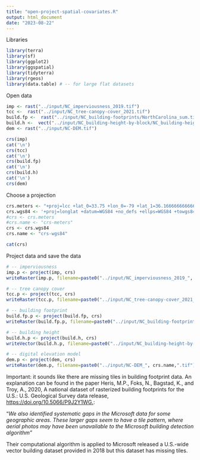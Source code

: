 ```yaml
---
title: "open-project-spatial-covariates.R"
output: html_document
date: "2023-08-22"
---
```


Libraries

```r
library(terra)
library(sf)
library(ggplot2)
library(ggspatial)
library(tidyterra)
library(rgeos)
library(data.table) # -- for large flat datasets
```

Open data

```r
imp <- rast("../input/NC_imperviousness_2019.tif")
tcc <-  rast("../input/NC_tree-canopy-cover_2021.tif")
build.fp <-  rast("../input/NC_building-footprints/NorthCarolina_sum.tif")
build.h <-  vect("../input/NC_building-height-by-block/NC_building-heights-by-block.shp")
dem <- rast("../input/NC-DEM.tif")
```

```r
crs(imp)
cat('\n')
crs(tcc)
cat('\n')
crs(build.fp)
cat('\n')
crs(build.h)
cat('\n')
crs(dem)
```

Choose a projection

```r
crs.meters <- "+proj=lcc +lat_0=33.75 +lon_0=-79 +lat_1=36.1666666666667 +lat_2=34.3333333333333 +x_0=609601.219202439 +y_0=0 +ellps=GRS80 +towgs84=0,0,0,0,0,0,0 +units=m +no_defs"
crs.wgs84 <- '+proj=longlat +datum=WGS84 +no_defs +ellps=WGS84 +towgs84=0,0,0'
#crs <- crs.meters
#crs.name <- "crs-meters"
crs <- crs.wgs84
crs.name <- "crs-wgs84"

cat(crs)
```

Project data and save the data

```r
# -- imperviousness
imp.p <- project(imp, crs)
writeRaster(imp.p, filename=paste0("../input/NC_imperviousness_2019_", crs.name,".tif"), overwrite=T)

# -- tree canopy cover
tcc.p <- project(tcc, crs)
writeRaster(tcc.p, filename=paste0("../input/NC_tree-canopy-cover_2021_", crs.name,".tif"), overwrite=T)

# -- building footprint
build.fp.p <- project(build.fp, crs)
writeRaster(build.fp.p, filename=paste0("../input/NC_building-footprints/NorthCarolina_sum_", crs.name,".tif"), overwrite=T)

# -- building height
build.h.p <- project(build.h, crs)
writeVector(build.h.p, filename=paste0("../input/NC_building-height-by-block/NC_building-heights-by-block_", crs.name,".shp"), overwrite=T)

# -- digital elevation model
dem.p <- project(dem, crs)
writeRaster(dem.p, filename=paste0("../input/NC-DEM_", crs.name,".tif"), overwrite=T)
```

Important: it sounds like there are missing tiles in building footprint data. An explanation can be found in the paper Heris, M.P., Foks, N., Bagstad, K., and Troy, A., 2020, A national dataset of rasterized building footprints for the U.S.: U.S. Geological Survey data release, <https://doi.org/10.5066/P9J2Y1WG.>:

"*We also identified systematic gaps in the Microsoft data for some geographic areas. These larger gaps seem to have a tile pattern, where aerial photos may have been unavailable to the Microsoft building detection algorithm"*

Their computational algorithm is applied to Microsoft released a U.S.-wide vector building dataset provided in 2018 but this dataset has missing tiles.
